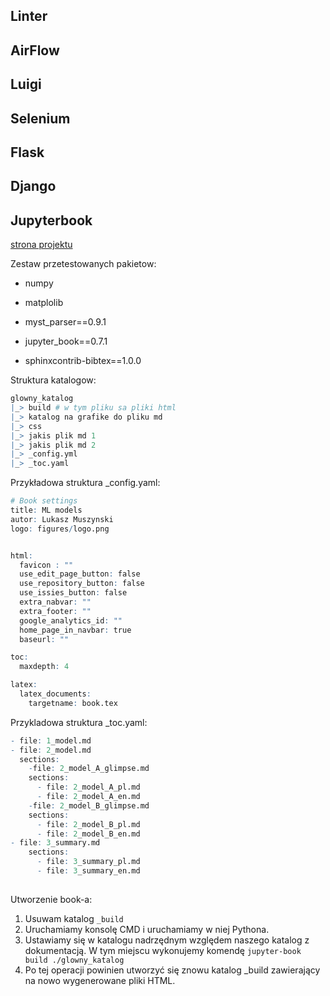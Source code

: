 ## Linter

## AirFlow

## Luigi

## Selenium

## Flask

## Django

## Jupyterbook

[strona projektu](https://jupyterbook.org/intro.html)

Zestaw przetestowanych pakietow:

-   numpy

-   matplolib

-   myst_parser==0.9.1

-   jupyter_book==0.7.1

-   sphinxcontrib-bibtex==1.0.0

Struktura katalogow:

```r

glowny_katalog 
|_> build # w tym pliku sa pliki html 
|_> katalog na grafike do pliku md 
|_> css 
|_> jakis plik md 1 
|_> jakis plik md 2 
|_> _config.yml 
|_> _toc.yaml


```

Przykładowa struktura \_config.yaml:

```r


# Book settings
title: ML models
autor: Lukasz Muszynski
logo: figures/logo.png


html:
  favicon : ""
  use_edit_page_button: false
  use_repository_button: false
  use_issies_button: false
  extra_nabvar: ""
  extra_footer: ""
  google_analytics_id: ""
  home_page_in_navbar: true
  baseurl: ""

toc:
  maxdepth: 4

latex:
  latex_documents:
    targetname: book.tex


```

Przykladowa struktura \_toc.yaml:

```r


- file: 1_model.md
- file: 2_model.md
  sections:
    -file: 2_model_A_glimpse.md
    sections:
      - file: 2_model_A_pl.md
      - file: 2_model_A_en.md
    -file: 2_model_B_glimpse.md
    sections:
      - file: 2_model_B_pl.md
      - file: 2_model_B_en.md
- file: 3_summary.md
    sections:
      - file: 3_summary_pl.md
      - file: 3_summary_en.md
  

```

Utworzenie book-a:

1.  Usuwam katalog `_build`
2.  Uruchamiamy konsolę CMD i uruchamiamy w niej Pythona.
3.  Ustawiamy się w katalogu nadrzędnym względem naszego katalog z dokumentacją. W tym miejscu wykonujemy komendę `jupyter-book build ./glowny_katalog`
4.  Po tej operacji powinien utworzyć się znowu katalog \_build zawierający na nowo wygenerowane pliki HTML.
